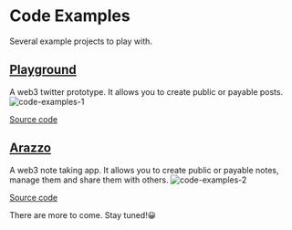 # Code Examples

Several example projects to play with.

## [Playground](https://playground.dataverse-os.com/)

A web3 twitter prototype. It allows you to create public or payable posts.
![code-examples-1](/images/sdk/playground.png)

[Source code](https://github.com/dataverse-os/playground)

## [Arazzo](https://venerable-queijadas-290c8d.netlify.app/)

A web3 note taking app. It allows you to create public or payable notes,
manage them and share them with others.
![code-examples-2](/images/sdk/arazzo.png)

[Source code](https://github.com/fat-garage/Arazzo)

There are more to come. Stay tuned!😀
